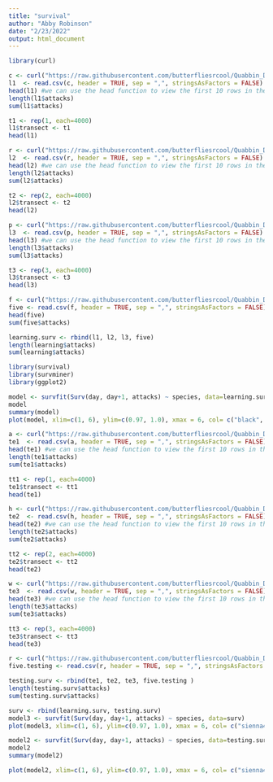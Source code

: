 ```yaml
---
title: "survival"
author: "Abby Robinson"
date: "2/23/2022"
output: html_document
---
```


```r
library(curl)
```

```r
c <- curl("https://raw.githubusercontent.com/butterfliesrcool/Quabbin_Data/main/learning-phase-transect-one.csv")
l1  <- read.csv(c, header = TRUE, sep = ",", stringsAsFactors = FALSE)
head(l1) #we can use the head function to view the first 10 rows in the dataset 
length(l1$attacks)
sum(l1$attacks)
```

```r
t1 <- rep(1, each=4000)
l1$transect <- t1
head(l1)
```

```r
r <- curl("https://raw.githubusercontent.com/butterfliesrcool/Quabbin_Data/main/learning-phase-transect-two.csv")
l2  <- read.csv(r, header = TRUE, sep = ",", stringsAsFactors = FALSE)
head(l2) #we can use the head function to view the first 10 rows in the dataset 
length(l2$attacks)
sum(l2$attacks)
```

```r
t2 <- rep(2, each=4000)
l2$transect <- t2
head(l2)
```

```r
p <- curl("https://raw.githubusercontent.com/butterfliesrcool/Quabbin_Data/main/learning-phase-transect-three.csv")
l3  <- read.csv(p, header = TRUE, sep = ",", stringsAsFactors = FALSE)
head(l3) #we can use the head function to view the first 10 rows in the dataset 
length(l3$attacks)
sum(l3$attacks)
```

```r
t3 <- rep(3, each=4000)
l3$transect <- t3
head(l3)
```

```r
f <- curl("https://raw.githubusercontent.com/butterfliesrcool/Quabbin_Data/main/day.five.learning.csv")
five <- read.csv(f, header = TRUE, sep = ",", stringsAsFactors = FALSE)
head(five) 
sum(five$attacks)
```

```r
learning.surv <- rbind(l1, l2, l3, five)
length(learning$attacks)
sum(learning$attacks)
```

```r
library(survival)
library(survminer)
library(ggplot2)
```

```r
model <- survfit(Surv(day, day+1, attacks) ~ species, data=learning.surv)
model
summary(model)
plot(model, xlim=c(1, 6), ylim=c(0.97, 1.0), xmax = 6, col= c("black", "grey"), lwd=6)
```
```r
a <- curl("https://raw.githubusercontent.com/butterfliesrcool/Quabbin_Data/main/testing-phase-transect-one.csv")
te1  <- read.csv(a, header = TRUE, sep = ",", stringsAsFactors = FALSE)
head(te1) #we can use the head function to view the first 10 rows in the dataset 
length(te1$attacks)
sum(te1$attacks)
```

```r
tt1 <- rep(1, each=4000)
te1$transect <- tt1
head(te1)
```

```r
h <- curl("https://raw.githubusercontent.com/butterfliesrcool/Quabbin_Data/main/testing-phase-transect-two.csv")
te2  <- read.csv(h, header = TRUE, sep = ",", stringsAsFactors = FALSE)
head(te2) #we can use the head function to view the first 10 rows in the dataset 
length(te2$attacks)
sum(te2$attacks)
```

```r
tt2 <- rep(2, each=4000)
te2$transect <- tt2
head(te2)
```

```r
w <- curl("https://raw.githubusercontent.com/butterfliesrcool/Quabbin_Data/main/testing-phase-transect-three.csv")
te3  <- read.csv(w, header = TRUE, sep = ",", stringsAsFactors = FALSE)
head(te3) #we can use the head function to view the first 10 rows in the dataset 
length(te3$attacks)
sum(te3$attacks)
```

```r
tt3 <- rep(3, each=4000)
te3$transect <- tt3
head(te3)
```

```r
r <- curl("https://raw.githubusercontent.com/butterfliesrcool/Quabbin_Data/main/day.five.testing.csv")
five.testing <- read.csv(r, header = TRUE, sep = ",", stringsAsFactors = FALSE)
```

```r
testing.surv <- rbind(te1, te2, te3, five.testing )
length(testing.surv$attacks)
sum(testing.surv$attacks)
```

```r
surv <- rbind(learning.surv, testing.surv)
model3 <- survfit(Surv(day, day+1, attacks) ~ species, data=surv)
plot(model3, xlim=c(1, 6), ylim=c(0.97, 1.0), xmax = 6, col= c("sienna4", "deepskyblue", "hotpink", "darkgreen"), lwd=5)
```



```r
model2 <- survfit(Surv(day, day+1, attacks) ~ species, data=testing.surv)
model2
summary(model2)

plot(model2, xlim=c(1, 6), ylim=c(0.97, 1.0), xmax = 6, col= c("sienna4", "deepskyblue"), lwd=5)
```
